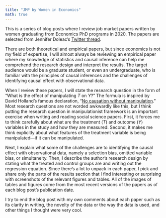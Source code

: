 ```yaml
---
title: "JMP by Women in Economics"
math: true
---
```


This is a series of blog posts where I review job market papers written by women graduating from Economics PhD programs in 2020. The papers are selected from Jennifer Doleac's [Twitter thread](https://twitter.com/jenniferdoleac/status/1187863251947806720). 

There are both theoretical and empirical papers, but since economics is not my field of expertise, I will almost always be reviewing an empirical paper where my knowledge of statistics and causal inference can help me comprehend the research design and interpret the results. The target audience would be a graduate student, or even an undergraduate, who is familiar with the principles of causal inferences and the challenges of identifying causal effect with observational data.  

When I review these papers, I will state the research question in the form of "What is the effect of manipulating $T$ on $Y$?" The formula is inspired by David Holland's famous declaration, "[No causation without manipulation](www.jstor.org/stable/2289064)." Most research questions are not worded awkwardly like this, but I think putting the research question in manipulationist framework is an important exercise when writing and reading social science papers. First, it forces me to think carefully about what are the treatment ($T$) and outcome ($Y$) variables in the study and how they are measured. Second, it makes me think explicitly about what features of the treatment variable is being manipulated---if it can be manipulated. 


Next, I explain what some of the challenges are to identifying the causal effect with observational data, namely a selection bias, omitted variable bias, or simultaneity. Then, I describe the author's research design by stating what the treated and control groups are and writing out the regression equation. Since there's a lot to unpack in each paper, I pick and share only the parts of the results section that I find interesting or surprising with screenshots of the relevant figures and tables. All of the images of tables and figures come from the most recent versions of the papers as of each blog post's publication date. 

I try to end the blog post with my own comments about each paper such as its clarity in writing, the novelty of the data or the way the data is used, and other things I thought were very cool. 
